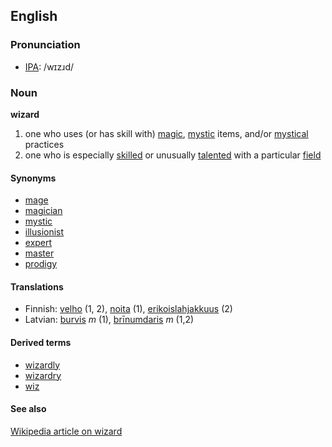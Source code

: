 ==English==

===Pronunciation===
* [[IPA]]: /wɪzɹd/

===Noun===
'''wizard'''

# one who uses (or has skill with) [[magic]], [[mystic]] items, and/or [[mystical]] practices
# one who is especially [[skill]]ed or unusually [[talent]]ed with a particular [[field]]

====Synonyms====
*[[mage]]
*[[magician]]
*[[mystic]]
*[[illusionist]]
*[[expert]]
*[[master]]
*[[prodigy]]

====Translations====
*Finnish: [[velho]] (1, 2), [[noita]] (1), [[erikoislahjakkuus]] (2)
*Latvian: [[burvis]] ''m'' (1), [[brīnumdaris]] ''m'' (1,2)

====Derived terms====
* [[wizardly]]
* [[wizardry]]
* [[wiz]]

====See also====
[[:w:Wizard (disambiguation)|Wikipedia article on wizard]]